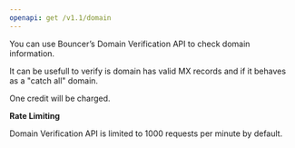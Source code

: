 ```yaml
---
openapi: get /v1.1/domain
---
```


You can use Bouncer’s Domain Verification API to check domain information.

It can be usefull to verify is domain has valid MX records and if it
behaves as a "catch all" domain.

One credit will be charged.

**Rate Limiting**

Domain Verification API is limited to 1000 requests per minute by
default.
